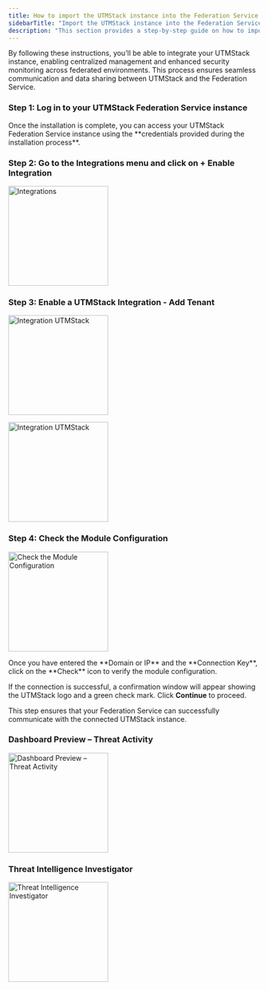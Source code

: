 ```yaml
---
title: How to import the UTMStack instance into the Federation Service
sidebarTitle: "Import the UTMStack instance into the Federation Service"
description: "This section provides a step-by-step guide on how to import a UTMStack instance into the Federation Service."
---
```


By following these instructions, you’ll be able to integrate your UTMStack instance, enabling centralized management and enhanced security monitoring across federated environments. This process ensures seamless communication and data sharing between UTMStack and the Federation Service.

### Step 1: Log in to your UTMStack Federation Service instance

<Note>
  Once the installation is complete, you can access your UTMStack Federation Service instance using the **credentials provided during the installation process**.
</Note>

### Step 2: Go to the **Integrations** menu and click on **+ Enable Integration**
<img
  height="200"
  noZoom
  className="block rounded-xl"
  src="/images/import federation server/Integrations.png"
  alt="Integrations"
/>

### Step 3: Enable a UTMStack Integration - Add Tenant
<img
  height="200"
  noZoom
  className="block rounded-xl"
  src="/images/import federation server/integration_utmstack1.png"
  alt="Integration UTMStack"
/>

<img
  height="200"
  noZoom
  className="block rounded-xl"
  src="/images/import federation server/integration_utmstack2.png"
  alt="Integration UTMStack"
/>

### Step 4: Check the Module Configuration
<img
  height="200"
  noZoom
  className="block rounded-xl"
  src="/images/import federation server/check_integration_config.png"
  alt="Check the Module Configuration"
/>

<Note>
Once you have entered the **Domain or IP** and the **Connection Key**, click on the **Check** icon to verify the module configuration.

If the connection is successful, a confirmation window will appear showing the UTMStack logo and a green check mark. Click **Continue** to proceed.

This step ensures that your Federation Service can successfully communicate with the connected UTMStack instance.
</Note>

### Dashboard Preview – Threat Activity
<img
  height="200"
  noZoom
  className="block rounded-xl"
  src="/images/import federation server/activity.png"
  alt="Dashboard Preview – Threat Activity"
/>

### Threat Intelligence Investigator
<img
  height="200"
  noZoom
  className="block rounded-xl"
  src="/images/import federation server/threat_intelligence.png"
  alt="Threat Intelligence Investigator"
/>


